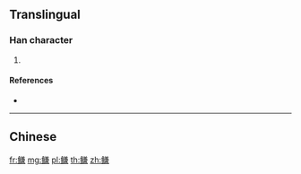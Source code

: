{{character info/new}}
{{also|鰜}}
==Translingual==

===Han character===
{{Han char|rn=195|rad=鱼|as=10|sn=18|four=|canj=NMTXC}}

# {{defn|Han|sort=鱼10}}

====References====
* {{Han ref|kx=1480.511|hdz=74708.050|uh=9CD2|ud=40146}}

----

==Chinese==
{{zh-see|鰜}}

[[fr:鳒]]
[[mg:鳒]]
[[pl:鳒]]
[[th:鳒]]
[[zh:鳒]]